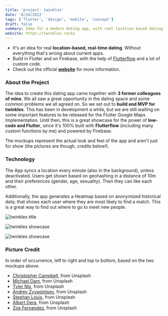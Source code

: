 ```yaml
---
title: 'project: twinkles'
date: '8/24/2022'
tags: ['flutter', 'design', 'mobile', 'concept']
draft: false
summary: Idea for a modern dating app, with real location based dating. Build on Flutter with FlutterFlow. Project currently paused.
website: https://twinkles.rocks
---
```

- It's an idea for real **location-based, real-time dating**. Without everything that's wrong about current apps.
- Build in Flutter and on Firebase, with the help of [Flutterflow](https://flutterflow.io) and a lot of custom code.
- Check out the official **[website](https://twinkles.rocks)** for more information.


### About the Project

The idea to create this dating app came together with **3 former colleagues of mine**. We all saw a great opportunity in the dating space and some common problems we all agreed on. So we set out to **build and MVP for twinkles**.
This has been in development a while, but we are still waiting on some important features to be released for the Flutter Google Maps Implementation. Until then, this is a great showcase for the power of **low-code and Flutter**, since it's 100% built with **Flutterflow** (including many custom functions by me) and powered by Firebase.

The mockups represent the actual look and feel of the app and aren't just for show (the pictures are though, credits below!).

### Technology

The App syncs a location every minute (also in the background), unless deactivated. Users get shown based on geohashing in a distance of 10m and their preferences (gender, age, sexuality). Then they can like each other.

Additionally, the app generates a Heatmap based on anonymized historical data; that shows each user where they are most likely to find a match. This is a great way to find out where to go to meet new people.

![twinkles title](/static/images/twinkles/title.webp)

![twinkles showcase](/static/images/twinkles/showcase1.webp)

![twinkles showcase](/static/images/twinkles/showcase2.webp)



### Picture Credit
In order of occurrence, left to right and top to bottom, based on the two mockups above.

- [Christopher Campbell](https://unsplash.com/photos/rDEOVtE7vOs), from Unsplash
- [Michael Dam](https://unsplash.com/photos/mEZ3PoFGs_k), from Unsplash
- [Tyler Nix](https://unsplash.com/photos/X2YO8KFxgEM), from Unsplash
- [Andrey Zvyagintsev](https://unsplash.com/photos/x0c6vTO5ibA), from Unsplash
- [Stephan Louis](https://unsplash.com/photos/L3s5QySz5UM), from Unsplash
- [Albert Dera](https://unsplash.com/photos/ILip77SbmOE), from Unsplash
- [Zoe Fernandez](https://unsplash.com/photos/-zqoE7jnQgw), from Unsplash
